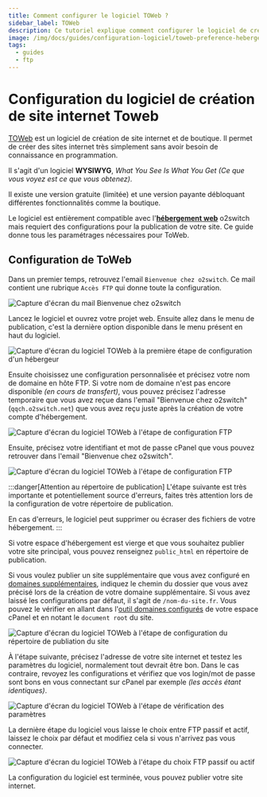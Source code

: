 ```yaml
---
title: Comment configurer le logiciel TOWeb ?
sidebar_label: TOWeb
description: Ce tutoriel explique comment configurer le logiciel de création de site TOWeb sur un hébergement web o2switch
image: /img/docs/guides/configuration-logiciel/toweb-preference-hebergeur.png
tags:
  - guides
  - ftp
---
```


# Configuration du logiciel de création de site internet Toweb

[TOWeb](https://www.lauyan.com/fr/download-toweb.html) est un logiciel de création de site internet et de boutique. Il
permet de créer des sites internet très simplement sans avoir besoin de connaissance en programmation.

Il s'agit d'un logiciel **WYSIWYG**, *What You See Is What You Get (Ce que vous voyez est ce que vous obtenez)*.

Il existe une version gratuite (limitée) et une version payante débloquant différentes fonctionnalités comme la boutique.

Le logiciel est entièrement compatible avec l'**[hébergement web](https://www.o2switch.fr/hebergement-illimite/)**
o2switch mais requiert des configurations pour la publication de votre site. Ce guide donne tous les paramétrages
nécessaires pour ToWeb. 

## Configuration de ToWeb

Dans un premier temps, retrouvez l'email `Bienvenue chez o2switch`. Ce mail contient une rubrique `Accès FTP` qui
donne toute la configuration. 

<Image
    src="/img/docs/guides/configuration-logiciel/mail-bienvenue-o2switch.png"
    title="Le mail Bienvenue chez O2switch donne la configuration FTP"
    caption="Le mail Bienvenue chez o2switch contient une rubrique FTP avec tous les éléments de configuration"
    alt="Capture d'écran du mail Bienvenue chez o2switch"
/>

Lancez le logiciel et ouvrez votre projet web. Ensuite allez dans le menu de publication, c'est la dernière option
disponible dans le menu présent en haut du logiciel.

<Image
    src="/img/docs/guides/configuration-logiciel/toweb-preference-hebergeur.png"
    title="Configuration de l'hébergeur dans le logiciel TOWeb"
    caption="Préférence de l'hébergeur dans toweb"
    alt="Capture d'écran du logiciel TOWeb à la première étape de configuration d'un hébergeur"
/>

Ensuite choisissez une configuration personnalisée et précisez votre nom de domaine en hôte FTP. Si votre nom de domaine
n'est pas encore disponible *(en cours de transfert)*, vous pouvez précisez l'adresse temporaire que vous avez reçue dans
l'email "Bienvenue chez o2switch" (`qqch.o2switch.net`) que vous avez reçu juste après la création de votre compte
d'hébergement. 

<Image
    src="/img/docs/guides/configuration-logiciel/toweb-etape1.png"
    title="Première étape de la configuration hébergeur dans TOWeb"
    caption="Étape 1 de Toweb : précision de l'adresse FTP"
    alt="Capture d'écran du logiciel TOWeb à l'étape de configuration FTP"
/>


Ensuite, précisez votre identifiant et mot de passe cPanel que vous pouvez retrouver dans l'email "Bienvenue chez
o2switch".

<Image
    src="/img/docs/guides/configuration-logiciel/toweb-etape2.png"
    title="Deuxième étape de la configuration hébergeur dans TOWeb"
    caption="Étape 2 de Toweb : paramétrage du login et du mot de passe FTP"
    alt="Capture d'écran du logiciel TOWeb à l'étape de configuration FTP"
/>

:::danger[Attention au répertoire de publication]
L'étape suivante est très importante et potentiellement source d'erreurs, faites très attention lors de la configuration
de votre répertoire de publication. 

En cas d'erreurs, le logiciel peut supprimer ou écraser des fichiers de votre hébergement. 
:::

Si votre espace d'hébergement est vierge et que vous souhaitez publier votre site principal, vous pouvez renseignez
`public_html` en répertoire de publication.

Si vous voulez publier un site supplémentaire que vous avez configuré en [domaines
supplémentaires](/cpanel/domaines/configuration-domaine), indiquez le chemin du dossier que vous avez précisé lors de la
création de votre domaine supplémentaire. Si vous avez laissé les configurations par défaut, il s'agit de
`/nom-du-site.fr`. Vous pouvez le vérifier en allant dans l'[outil domaines
configurés](/cpanel/domaines/configuration-domaine) de votre espace cPanel et en notant le `document root` du site.

<Image
    src="/img/docs/guides/configuration-logiciel/toweb-etape3.png"
    title="Troisième étape de la configuration hébergeur dans TOWeb"
    caption="Étape 3 de Toweb : configuration du répertoire de publication du site"
    alt="Capture d'écran du logiciel TOWeb à l'étape de configuration du répertoire de publiation du site"
/>

À l'étape suivante, précisez l'adresse de votre site internet et testez les paramètres du logiciel, normalement tout
devrait être bon. Dans le cas contraire, revoyez les configurations et vérifiez que vos login/mot de passe sont bons en
vous connectant sur cPanel par exemple *(les accès étant identiques)*.

<Image
    src="/img/docs/guides/configuration-logiciel/toweb-etape4.png"
    title="Quatrième étape de la configuration hébergeur dans TOWeb"
    caption="Étape 4 de Toweb : vérification des paramètres et du mapping répertoire/domaine"
    alt="Capture d'écran du logiciel TOWeb à l'étape de vérification des paramètres"
/>

La dernière étape du logiciel vous laisse le choix entre FTP passif et actif, laissez le choix par défaut et modifiez
cela si vous n'arrivez pas vous connecter.

<Image
    src="/img/docs/guides/configuration-logiciel/toweb-etape5.png"
    title="Cinquième étape de la configuration hébergeur dans TOWeb"
    caption="Étape 5 de Toweb : choix entre FTP actif et passif"
    alt="Capture d'écran du logiciel TOWeb à l'étape du choix FTP passif ou actif"
/>

La configuration du logiciel est terminée, vous pouvez publier votre site internet.